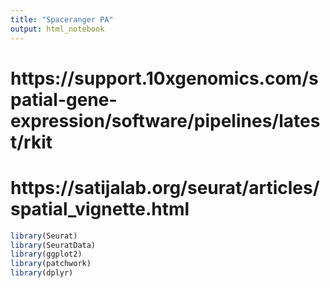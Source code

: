 ```yaml
---
title: "Spaceranger PA"
output: html_notebook
---
```


# https://support.10xgenomics.com/spatial-gene-expression/software/pipelines/latest/rkit
# https://satijalab.org/seurat/articles/spatial_vignette.html

```r
library(Seurat)
library(SeuratData)
library(ggplot2)
library(patchwork)
library(dplyr)


```


